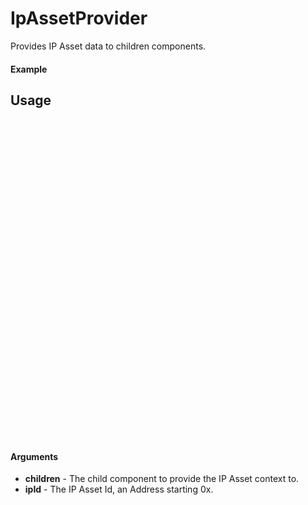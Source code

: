 

<Meta of={IpAssetProviderStory} title="Providers/IpAssetProvider" />

# IpAssetProvider

Provides IP Asset data to children components.

#### Example

<Canvas of={IpAssetProviderStory.Select} />

<Controls />

## Usage

```ts
// wrap your component with the IpAssetProvider

import { IpAssetProvider } from "@storyprotocol/storykit"
import ExampleComponent from './ExampleComponent'

const ExamplePage = () => {
  return (
    <IpAssetProvider ipId={"0xbbf08a30b9ff0f717a024a75963d3196aaf0f0dd"}>
      <ExampleComponent />
    </IpAssetProvider>
  );
};

export default ExamplePage;
```

```ts
// in your component file, context provides IP asset state

import { useIpAssetContext } from "@storyprotocol/storykit"

const ExampleComponent = () => {

  const { nftData, isNftDataLoading } = useIpAssetContext()

  return (
    <div>
      {isNftDataLoading && <div>Fetching Asset...</div>}

      {nftData && !isNftDataLoading ? (
        <div>nft id: {nftData.nft_id}</div>
      ) : null}
    </div>
  );
};

export default ExampleComponent;
```

#### Arguments

- **children** - The child component to provide the IP Asset context to.
- **ipId** - The IP Asset Id, an Address starting 0x.
